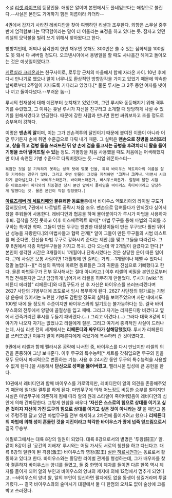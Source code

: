 소설 [[리셋 라이프]]의 등장인물. 애칭은 알이며 본편에서도 풀네임보다는 애칭으로 불린다.--사실은 본인도 기억하기 힘든 이름이라 카더라--

4권에서 갑자기 사라진 레비디안을 찾아 여행하던 리셀과 조우한다. 외향은 스무살 중후반에 엄격함보다는 딱딱함이라는 말이 더 어울리는 표정을 하고 있다는 듯. 잠자고 있던 리셀의 모닥불을 빌려 쓰기 위해서 찾아왔다고 한다. 

방향치인데, 어찌나 심각한지 한번 채우면 못해도 300번은 쓸 수 있는 점화제를 100일도 못 돼서 다 써버릴 정도다. 오크넨시아에서 용병일을 할 때도 사나흘간 헤매고 돌아오는 것은 예삿일이였다고.

[[케르실라 크레온]]과는 친구사이로, 로투앙 근처의 마을에서 함께 자라온 사이. 10년 후에 다시 만나기로 했으나 알이 너무나도 환상적인 방향감각을 가지고 있었기 때문에 약속한 날짜로부터 2주일이 지나도록 기다리고 있었다.[* 물론 루시는 그 2주 동안 여자를 넷이나 끼고 돌아다녔다.--부러운 놈--]

루시의 천재성에 대해 예전부터 눈치채고 있었으며, 그런 루시와 동등해지기 위해 격투기를 수련했고, 그 이유는 훗날 루시가 자신을 친구라고 소개할 때 당당하게 나설 수 있기를 원해서였다고 언급한다. 때문에 강한 사람과 만나면 한번 싸워보자고 조를 정도로 승부욕이 강하다.

이명은 '''맨손의 알'''이며, 이는 그가 맨손격투의 달인이기 때문에 붙여진 이름이 아니라 어떤 무기든지 손에 쥐면 수준급으로 다뤄 내기 때문. 그 실력은 '''맨손으로 창병을 쓰러뜨리고, 창을 쥐고 검병 둘을 쓰러뜨린 뒤 양 손에 검을 들고서는 궁병을 후려치더니 활을 들어 기병을 쏘아 떨어뜨릴 수 있는''' 정도. 기병창을 처음 사용했을 때도 처음에는 어색해했지만 이내 숙련된 기병 수준으로 다뤄버렸다는 듯.--리얼 웨폰마스터--

 복잡한 것을 잘 기억하지 못하는 성격 탓에 몇몇 인물, 특히 바이우스 엑토리아의 이름을 잘못 기억하는 경우가 많다. 그리고 주변 인물이 그것을 지적하면 ''''그거나 그거나.''''라면서 시크하게 받아넘긴다.[* 바비우스라든가, 바이러스라든가, 바시우스라든가. 절정에 달한 시점은 아르츠헤버 파티와의 최종결전 당시 본인 앞에서 풀네임을 바이러스 옥타비아라고 당당하게 말했다는 것. 물론 본인이 직접 정정했다.]

'''[[아르츠헤버 레 세트리페]]와 불유쾌한 동료들'''중에서 바이우스 엑토리아와 라이벌 구도가 잡혀있으며, 7권에서 나르빌트 공략시 처음 조우. 맨손으로 덤벼들다가 안되겠다 싶어서 창을 주워들어 사용한다. 레비디안과 협공을 하며 몰아붙이다가 루시가 마법을 사용하자 후퇴. 결착을 짓진 못하고 이후 이스페르펙트 학파[* 마법 무구를 통해 마법의 극의를 추구하는 특이한 학파. 그들이 만든 무구는 웬만한 대장장이들이 만든 무구보다 훨씬 뛰어난 성능을 자랑한다.]의 마법사들과 협력 관계[* 알이 그들이 만든 무구들의 시범 테스트를 해 준다면, 전신을 마법 무구로 강화시켜 준다는 제안.]를 맺고 그들을 따라간다. 그 후 8권에서 각종 마법무구들을 가지고 복귀. 갔다 오는데 약 2개월이 걸렸다고 한다.[* 본인이 생각한 시간은 3개월이니 1개월이나 단축시켰다는 것은 상당한 운이 따른 일이다. 근데 사실은 보통 사람이면 1개월밖에 안 걸리는 거리.--1개월이나 헤맬 수 있다니 정말 놀랍다--][* 리셀의 독백에 따르면 동료들은 그의 귀환을 진심으로 기뻐했다고 한다. 물론 마법무구가 전부 무사해서는 절대 아니라고.] 이후 리셀의 비밀을 본인으로부터 직접 전해듣지만 그냥 담담하게 넘어가서 리셀을 허무하게 만들었다. 루시가 [wiki:"리페른디 에라함" 리페른디]와 대립구도가 선 후 자신은 바이우스를 쓰러뜨리겠다며 2627 사단의 기병부대에 초도로서 임시 복무하게 된다. 2627 사단장의 평가로는 기병창 운용에 있어서는 노련한 기병도 감탄할 정도의 실력을 보여주었으며 사단 내에서도 100명 내에 들 정도의 수준이지만 바이우스와의 일기토는 불가능하다는 듯. 결국 바이우스와의 전투에서 양팔에 골절상을 입고 패배. 그리고 자기는 리페른디랑 비겼다고 옆에서 깐죽거리던 루시를 두들겨 패버렸다.(...) 그리고 이겼다.(...) 그러다 대륙 8강의 이야기가 나오자 자기는 없었냐고 리셀에게 질문. 그리고 여기서 충격적인 사실이 드러나는데, 사실 리셋 전의 세계에서는 '''리페른디와 싸우다가 살해당했었다'''. 루시가 리페른디를 쓰러뜨렸던 이유가 알이 리페른디에게 죽었기에 복수하러 간 것이였다고.

9권에서 리셀과 함께 펠라시온 공략에 나서던 중, 바이우스를 다시 만났지만 리셀의 의견을 존중하여 그냥 보내준다. 이후 무구의 특수능력[* 세트를 갖춰입으면 무구의 힘을 모두 모아서 파괴력으로 변환하는 기능. 사용 후 24시간 동안 무구의 특수능력을 사용할 수 없게 된다.]을 사용해서 '''단신으로 성벽을 뚫어버렸고''', 펠라시온 입성에 큰 공헌을 한다.

10권에서 레비디안과 함께 바이우스를 가로막지만, 레비디안이 알의 의견을 존중해주었기 때문에 일대일 결투를 하게 된다. 마법무구에 의해 어느정도 비등한 승부를 벌이지만 사실은 마법무구에 의존하게 됨에 따라 알의 원래 스타일이 죽어버렸음이 레비디안의 심안에 의해 간파당한다. 그렇게 한참을 싸우다 ''''자신은 스스로의 힘으로 상대를 이기고 싶은 것이지 자신이 가진 도구의 힘으로 상대를 이기고 싶은 것이 아니라는 것''''을 깨닫고 몸에 주렁주렁 달고 있던 마법무구를 전부 해제하고 2차전에 들어가려고 했으나 '''리페른디의 마법에 의해 성이 흔들린 것을 지진이라고 착각한 바이우스가 땅에 넙죽 엎드림으로서''' 결국 무승부.

에필로그에서는 대륙 8강의 일원이 되었다. 대륙 8강으로서의 별명은 '투왕(鬪王)' 알. 같이 8강이 된 '공간의 지배자' 루시와는 어딜 가서도 서로의 칭찬을 하고 다닌다고. 대륙 8강의 일원이 된 격왕(激王) 바이우스와 영왕(影王) [[실반 하르시언]]과는 동료로서 활동하고 있다고 한다. 바이우스와는 황당한 라이벌 관계를 형성하는데, 그가 배우자를 찾아 결혼하자 바이우스는 양녀를 들였고, 둘 중 한명이 제자를 들이면 다른 한쪽 역시 제자를 들이게 되어 알의 부인과 바이우스의 양녀의 제지에 의해 12명에서 멈추게 되었다고. --바이우스의 양녀 왈, 알의 부인이 임신하면 팔자에도 없을 동생이 생길거라며 투덜거렸다.-- 결국 바이우스와의 술마시기 대결에서 둘 다 한점의 오차도 없이 술상에 코를 박고 쓰러졌다.
